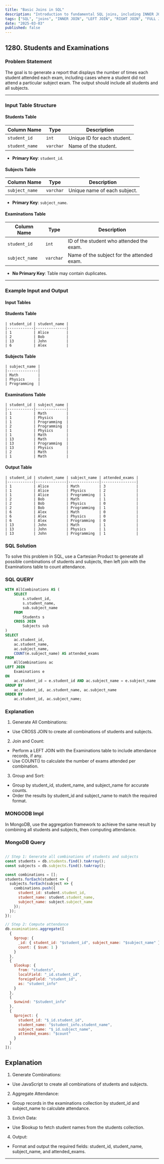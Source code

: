 ```yaml
---
title: "Basic Joins in SQL"
description: "Introduction to fundamental SQL joins, including INNER JOIN, LEFT JOIN, RIGHT JOIN, and FULL JOIN, with examples and use cases."
tags: ["SQL", "joins", "INNER JOIN", "LEFT JOIN", "RIGHT JOIN", "FULL JOIN", "database"]
date: "2025-03-03"
published: false
---
```




## 1280. Students and Examinations

### Problem Statement

The goal is to generate a report that displays the number of times each student attended each exam, including cases where a student did not attend a particular subject exam. The output should include all students and all subjects.

---

### Input Table Structure

#### Students Table

| Column Name   | Type     | Description                                |
|---------------|----------|--------------------------------------------|
| `student_id`  | `int`    | Unique ID for each student.               |
| `student_name`| `varchar`| Name of the student.                      |

- **Primary Key**: `student_id`.

#### Subjects Table

| Column Name   | Type     | Description                                |
|---------------|----------|--------------------------------------------|
| `subject_name`| `varchar`| Unique name of each subject.              |

- **Primary Key**: `subject_name`.

#### Examinations Table

| Column Name   | Type     | Description                                |
|---------------|----------|--------------------------------------------|
| `student_id`  | `int`    | ID of the student who attended the exam.  |
| `subject_name`| `varchar`| Name of the subject for the attended exam.|

- **No Primary Key**: Table may contain duplicates.

---

### Example Input and Output

#### Input Tables

#### Students Table

```table
| student_id | student_name |
|------------|--------------|
| 1          | Alice        |
| 2          | Bob          |
| 13         | John         |
| 6          | Alex         |
```

#### Subjects Table

```table
| subject_name |
|--------------|
| Math         |
| Physics      |
| Programming  |
```

#### Examinations Table

```table
| student_id | subject_name |
|------------|--------------|
| 1          | Math         |
| 1          | Physics      |
| 1          | Programming  |
| 2          | Programming  |
| 1          | Physics      |
| 1          | Math         |
| 13         | Math         |
| 13         | Programming  |
| 13         | Physics      |
| 2          | Math         |
| 1          | Math         |
```

#### Output Table

```table
| student_id | student_name | subject_name | attended_exams |
|------------|--------------|--------------|----------------|
| 1          | Alice        | Math         | 3              |
| 1          | Alice        | Physics      | 2              |
| 1          | Alice        | Programming  | 1              |
| 2          | Bob          | Math         | 1              |
| 2          | Bob          | Physics      | 0              |
| 2          | Bob          | Programming  | 1              |
| 6          | Alex         | Math         | 0              |
| 6          | Alex         | Physics      | 0              |
| 6          | Alex         | Programming  | 0              |
| 13         | John         | Math         | 1              |
| 13         | John         | Physics      | 1              |
| 13         | John         | Programming  | 1              |
```

### SQL Solution

To solve this problem in SQL, use a Cartesian Product to generate all possible combinations of students and subjects, then left join with the Examinations table to count attendance.

### SQL QUERY

```sql
WITH AllCombinations AS (
    SELECT
        s.student_id,
        s.student_name,
        sub.subject_name
    FROM
        Students s
    CROSS JOIN
        Subjects sub
)
SELECT
    ac.student_id,
    ac.student_name,
    ac.subject_name,
    COUNT(e.subject_name) AS attended_exams
FROM
    AllCombinations ac
LEFT JOIN
    Examinations e
ON
    ac.student_id = e.student_id AND ac.subject_name = e.subject_name
GROUP BY
    ac.student_id, ac.student_name, ac.subject_name
ORDER BY
    ac.student_id, ac.subject_name;
```


### Explanation
1. Generate All Combinations:

  - Use CROSS JOIN to create all combinations of students and subjects.

2. Join and Count:

  - Perform a LEFT JOIN with the Examinations table to include attendance records, if any.
  - Use COUNT() to calculate the number of exams attended per combination.

3. Group and Sort:

  - Group by student_id, student_name, and subject_name for accurate counts.
  - Order the results by student_id and subject_name to match the required format.


### MONGODB Impl

In MongoDB, use the aggregation framework to achieve the same result by combining all students and subjects, then computing attendance.


### MongoDB Query

```js

// Step 1: Generate all combinations of students and subjects
const students = db.students.find().toArray();
const subjects = db.subjects.find().toArray();

const combinations = [];
students.forEach(student => {
  subjects.forEach(subject => {
    combinations.push({
      student_id: student.student_id,
      student_name: student.student_name,
      subject_name: subject.subject_name
    });
  });
});

// Step 2: Compute attendance
db.examinations.aggregate([
  {
    $group: {
      _id: { student_id: "$student_id", subject_name: "$subject_name" },
      count: { $sum: 1 }
    }
  },
  {
    $lookup: {
      from: "students",
      localField: "_id.student_id",
      foreignField: "student_id",
      as: "student_info"
    }
  },
  {
    $unwind: "$student_info"
  },
  {
    $project: {
      student_id: "$_id.student_id",
      student_name: "$student_info.student_name",
      subject_name: "$_id.subject_name",
      attended_exams: "$count"
    }
  }
]);
```


## Explanation
1. Generate Combinations:

  - Use JavaScript to create all combinations of students and subjects.

2. Aggregate Attendance:

- Group records in the examinations collection by student_id and subject_name to calculate attendance.

3. Enrich Data:

- Use $lookup to fetch student names from the students collection.

4. Output:

- Format and output the required fields: student_id, student_name, subject_name, and attended_exams.

---------------------------------